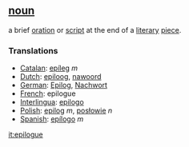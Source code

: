 == [[noun]] ==
a brief [[oration]] or [[script]] at the end of a [[literary]] [[piece]].

=== Translations ===
*[[Catalan]]: [[epíleg]] ''m''
*[[Dutch]]: [[epiloog]], [[nawoord]]
*[[German]]: [[Epilog]], [[Nachwort]]
*[[French]]: epilogue
*[[Interlingua]]: [[epilogo]]
*[[Polish]]: [[epilog]] ''m'', [[posłowie]] ''n'' 
*[[Spanish]]: [[epílogo]] ''m''

[[it:epilogue]]